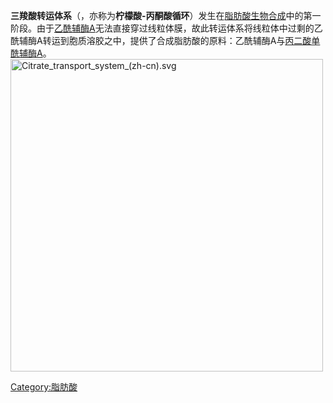 {{distinguish|三羧酸循环}}
'''三羧酸转运体系'''（{{lang-en|Citrate transport system}}，亦称为'''柠檬酸-丙酮酸循环'''）发生在[[脂肪酸生物合成|脂肪酸生物合成]]中的第一阶段。由于[[乙酰辅酶A|乙酰辅酶A]]无法直接穿过线粒体膜，故此转运体系将线粒体中过剩的乙酰辅酶A转运到胞质溶胶之中，提供了合成脂肪酸的原料：乙酰辅酶A与[[丙二酸单酰辅酶A|丙二酸单酰辅酶A]]。
[[File:Citrate_transport_system_(zh-cn).svg|500px]]

[[Category:脂肪酸|Category:脂肪酸]]